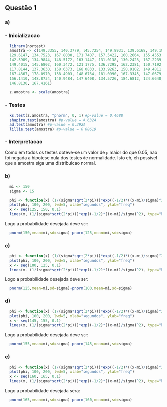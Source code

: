 ## Questão 1

### a)
### - Inicializacao
```r
  library(nortest)
  amostra <- c(149.3355, 140.3779, 145.7254, 149.8931, 139.6168, 149.1934,  
  129.6147, 134.7523, 167.8030, 171.7407, 157.5422, 160.2664, 155.4553,  
  142.5989, 134.9844, 148.5172, 163.1447, 131.0138, 130.2423, 167.2239,  
  149.4015, 145.6802, 160.3472, 121.1775, 136.7295, 162.2381, 150.7192,  
  117.8144, 137.3630, 158.6373, 168.0833, 133.9263, 150.9102, 149.4811,  
  167.4367, 178.0970, 138.4903, 148.6764, 181.0990, 167.3345, 147.0679,  
  156.1410, 148.8734, 140.9484, 147.6408, 134.5726, 184.6812, 134.6648,  
  146.8130, 167.4161)

  z.amostra <- scale(amostra)
```
### - Testes
```r
  ks.test(z.amostra, "pnorm", 0, 1) #p-value = 0.4688
  shapiro.test(amostra) #p-value = 0.6324
  ad.test(amostra) #p-value = 0.3928
  lillie.test(amostra) #p-value = 0.08619 
```

### - Interpretacao
Como em todos os testes obteve-se um valor de ```p``` maior do que 0.05, nao foi negada a hipotese nula dos testes de normalidade. Isto eh, eh possivel que a amostra siga uma distribuicao normal.

### b)
```r
  mi <- 150
  sigma <- 15

  phi <- function(x) (1/(sigma*sqrt(2*pi)))*exp((-1/2)*((x-mi)/sigma)^2)
  plot(phi, 100, 200, lwd=5, xlab="segundos", ylab="freq")
  x <- seq(125, 150, 0.1)
  lines(x, (1/(sigma*sqrt(2*pi)))*exp((-1/2)*((x-mi)/sigma)^2), type="h", col="grey")
```

Logo a probabilidade desejada deve ser:
```r
  pnorm(150,mean=mi,sd=sigma)-pnorm(125,mean=mi,sd=sigma)
```

### c)
```r
  phi <- function(x) (1/(sigma*sqrt(2*pi)))*exp((-1/2)*((x-mi)/sigma)^2)
  plot(phi, 100, 200, lwd=5, xlab="segundos", ylab="freq")
  x <- seq(100, 125, 0.1)
  lines(x, (1/(sigma*sqrt(2*pi)))*exp((-1/2)*((x-mi)/sigma)^2), type="h", col="grey")
```

Logo a probabilidade desejada deve ser:
```r
  pnorm(125,mean=mi,sd=sigma)-pnorm(100,mean=mi,sd=sigma)
```

### d)
```r
  phi <- function(x) (1/(sigma*sqrt(2*pi)))*exp((-1/2)*((x-mi)/sigma)^2)
  plot(phi, 100, 200, lwd=5, xlab="segundos", ylab="freq")
  x <- seq(145, 155, 0.1)
  lines(x, (1/(sigma*sqrt(2*pi)))*exp((-1/2)*((x-mi)/sigma)^2), type="h", col="grey")
```

Logo a probabilidade desejada deve ser:
```r
  pnorm(155,mean=mi,sd=sigma)-pnorm(145,mean=mi,sd=sigma)
```

### e)
```r
  phi <- function(x) (1/(sigma*sqrt(2*pi)))*exp((-1/2)*((x-mi)/sigma)^2)
  plot(phi, 100, 200, lwd=5, xlab="segundos", ylab="freq")
  x <- seq(160, 165, 0.1)
  lines(x, (1/(sigma*sqrt(2*pi)))*exp((-1/2)*((x-mi)/sigma)^2), type="h", col="grey")
```

Logo a probabilidade desejada sera:
```r
  pnorm(165,mean=mi,sd=sigma)-pnorm(160,mean=mi,sd=sigma)
```